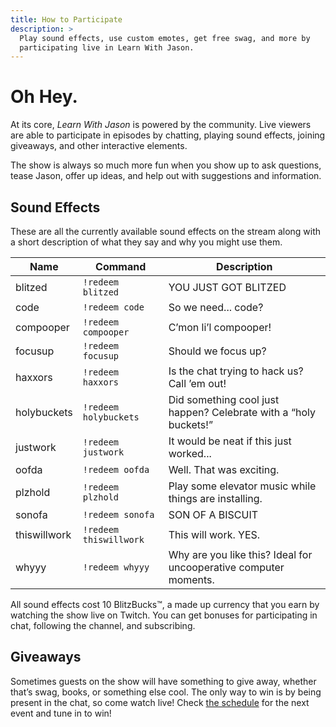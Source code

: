 ```yaml
---
title: How to Participate
description: >
  Play sound effects, use custom emotes, get free swag, and more by
  participating live in Learn With Jason.
---
```



# Oh Hey.

At its core, _Learn With Jason_ is powered by the community. Live viewers are able to participate in episodes by chatting, playing sound effects, joining giveaways, and other interactive elements.

The show is always so much more fun when you show up to ask questions, tease Jason, offer up ideas, and help out with suggestions and information.

## Sound Effects

These are all the currently available sound effects on the stream along with a short description of what they say and why you might use them.

| Name         | Command                | Description                                                      |
| ------------ | ---------------------- | ---------------------------------------------------------------- |
| blitzed      | `!redeem blitzed`      | YOU JUST GOT BLITZED                                             |
| code         | `!redeem code`         | So we need... code?                                              |
| compooper    | `!redeem compooper`    | C’mon li’l compooper!                                            |
| focusup      | `!redeem focusup`      | Should we focus up?                                              |
| haxxors      | `!redeem haxxors`      | Is the chat trying to hack us? Call ’em out!                     |
| holybuckets  | `!redeem holybuckets`  | Did something cool just happen? Celebrate with a “holy buckets!” |
| justwork     | `!redeem justwork`     | It would be neat if this just worked...                          |
| oofda        | `!redeem oofda`        | Well. That was exciting.                                         |
| plzhold      | `!redeem plzhold`      | Play some elevator music while things are installing.            |
| sonofa       | `!redeem sonofa`       | SON OF A BISCUIT                                                 |
| thiswillwork | `!redeem thiswillwork` | This will work. YES.                                             |
| whyyy        | `!redeem whyyy`        | Why are you like this? Ideal for uncooperative computer moments. |

All sound effects cost 10 BlitzBucks™, a made up currency that you earn by watching the show live on Twitch. You can get bonuses for participating in chat, following the channel, and subscribing.

## Giveaways

Sometimes guests on the show will have something to give away, whether that’s swag, books, or something else cool. The only way to win is by being present in the chat, so come watch live! Check [the schedule](/schedule) for the next event and tune in to win!

